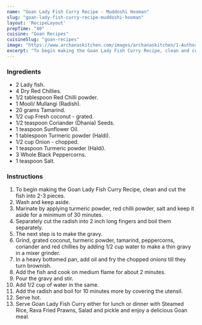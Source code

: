 ---
name: "Goan Lady Fish Curry Recipe - Muddoshi Hooman"
slug: "goan-lady-fish-curry-recipe-muddoshi-hooman"
layout: 'RecipeLayout'
prepTime: "40"
cuisine: "Goan Recipes"
cuisineSlug: "goan-recipes"
image: "https://www.archanaskitchen.com/images/archanaskitchen/1-Author/Raksha_Kamat/Goan_Lady_Fish_Curry__Muddoshi_Hooman.jpg"
excerpt: "To begin making the Goan Lady Fish Curry Recipe, clean and cut the fish into 2-3 pieces"
---

### Ingredients

- 2 Lady fish.
- 4 Dry Red Chillies.
- 1/2 tablespoon Red Chilli powder.
- 1 Mooli/ Mullangi (Radish).
- 20 grams Tamarind.
- 1/2 cup Fresh coconut - grated.
- 1/2 teaspoon Coriander (Dhania) Seeds.
- 1 teaspoon Sunflower Oil.
- 1 tablespoon Turmeric powder (Haldi).
- 1/2 cup Onion - chopped.
- 1 teaspoon Turmeric powder (Haldi).
- 3 Whole Black Peppercorns.
- 1 teaspoon Salt.

### Instructions

1. To begin making the Goan Lady Fish Curry Recipe, clean and cut the fish into 2-3 pieces.
1. Wash and keep aside.
1. Marinate by applying turmeric powder, red chilli powder, salt and keep it aside for a minimum of 30 minutes.
1. Separately cut the radish into 2 inch long fingers and boil them separately.
1. The next step is to make the gravy.
1. Grind, grated coconut, turmeric powder, tamarind, peppercorns, coriander and red chillies by adding 1/2 cup water to make a thin gravy in a mixer grinder.
1. In a heavy bottomed pan, add oil and fry the chopped onions till they turn brownish.
1. Add the fish and cook on medium flame for about 2 minutes.
1. Pour the gravy and stir.
1. Add 1/2 cup of water in the same.
1. Add the radish and boil for 10 minutes more by covering the utensil.
1. Serve hot.
1. Serve Goan Lady Fish Curry either for lunch or dinner with Steamed Rice, Rava Fried Prawns, Salad and pickle and enjoy a delicious Goan meal.
